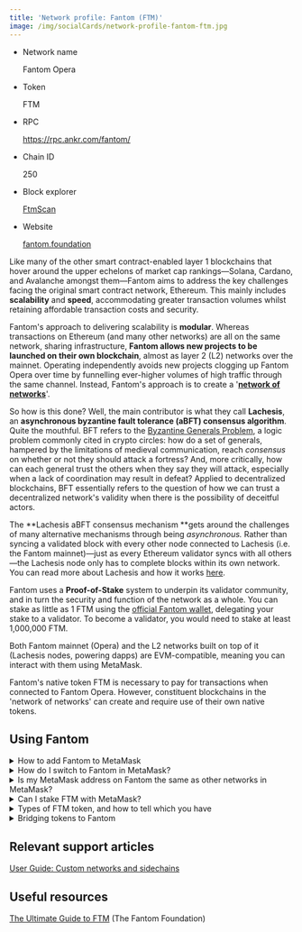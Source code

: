 ```yaml
---
title: 'Network profile: Fantom (FTM)'
image: /img/socialCards/network-profile-fantom-ftm.jpg
---
```



<CustomLayout />

- Network name

  Fantom Opera

- Token

  FTM

- RPC

  https://rpc.ankr.com/fantom/

- Chain ID

  250

- Block explorer

  [FtmScan](https://ftmscan.com/)

- Website

  [fantom.foundation](https://fantom.foundation/)

Like many of the other smart contract-enabled layer 1 blockchains that hover around the upper echelons of market cap rankings—Solana, Cardano, and Avalanche amongst them—Fantom aims to address the key challenges facing the original smart contract network, Ethereum. This mainly includes **scalability** and **speed**, accommodating greater transaction volumes whilst retaining affordable transaction costs and security.

Fantom's approach to delivering scalability is **modular**. Whereas transactions on Ethereum (and many other networks) are all on the same network, sharing infrastructure, **Fantom allows new projects to be launched on their own blockchain**, almost as layer 2 (L2) networks over the mainnet. Operating independently avoids new projects clogging up Fantom Opera over time by funnelling ever-higher volumes of high traffic through the same channel. Instead, Fantom's approach is to create a '**[network of networks](https://fantom.foundation/intro-to-fantom)**'.

So how is this done? Well, the main contributor is what they call **Lachesis**, an **asynchronous byzantine fault tolerance (aBFT) consensus algorithm**. Quite the mouthful. BFT refers to the [Byzantine Generals Problem](https://en.wikipedia.org/wiki/Byzantine_fault), a logic problem commonly cited in crypto circles: how do a set of generals, hampered by the limitations of medieval communication, reach _consensus_ on whether or not they should attack a fortress? And, more critically, how can each general trust the others when they say they will attack, especially when a lack of coordination may result in defeat? Applied to decentralized blockchains, BFT essentially refers to the question of how we can trust a decentralized network's validity when there is the possibility of deceitful actors.

The **Lachesis aBFT consensus mechanism **gets around the challenges of many alternative mechanisms through being _asynchronous._ Rather than syncing a validated block with every other node connected to Lachesis (i.e. the Fantom mainnet)—just as every Ethereum validator syncs with all others—the Lachesis node only has to complete blocks within its own network. You can read more about Lachesis and how it works [here](https://fantom.foundation/lachesis-consensus-algorithm/).

Fantom uses a **Proof-of-Stake** system to underpin its validator community, and in turn the security and function of the network as a whole. You can stake as little as 1 FTM using the [official Fantom wallet](https://pwawallet.fantom.network/#/), delegating your stake to a validator. To become a validator, you would need to stake at least 1,000,000 FTM.

Both Fantom mainnet (Opera) and the L2 networks built on top of it (Lachesis nodes, powering dapps) are EVM-compatible, meaning you can interact with them using MetaMask.

Fantom's native token FTM is necessary to pay for transactions when connected to Fantom Opera. However, constituent blockchains in the 'network of networks' can create and require use of their own native tokens.

## **Using Fantom**

<details>
<summary>How to add Fantom to MetaMask</summary>
<div>

The easiest way to add Fantom is by following the steps for adding a popular network, detailed [here](/networks-and-sidechains/managing-networks/how-to-add-a-custom-network-rpc).

Once the network is added, you'll be able to select it at any time in future from your previously accessed networks in MetaMask.

</div>
</details>

<details>
<summary>How do I switch to Fantom in MetaMask?</summary>
<div>

Please note the below instructions assume you have already added Fantom to your MetaMask (see above).

**On Mobile**: On your wallet page, find where it says the current network you're connected to at the top of the screen. Tap here to open a list of the networks you've already added. Scroll until you find Fantom, and tap to set it as your current network.

<div class="center-container">
  <div class="img-medium">
    <img
      src={
        require("../../img/network-profiles/network-profile-fantom-ftm/MetaMask_Fantom_Opera_network_mobile.png")
          .default
      }
      alt="MetaMask Fantom Opera network mobile"
    />
  </div>
</div>

**On Extension**: Select the drop-down arrow in the top left corner of the app. It will currently display the network you're connected to, such as 'Ethereum Mainnet', or any other you used last. Scroll through the menu until you find the Fantom network, then click on it to switch.

<div class="center-container">
  <div class="img-medium">
    <img
      src={
        require("../../img/network-profiles/network-profile-fantom-ftm/MetaMask_Fantom_Opera_network_extension.png")
          .default
      }
      alt="MetaMask Fantom Opera network extension"
    />
  </div>
</div>

</div>
</details>

<details>
<summary>Is my MetaMask address on Fantom the same as other networks in MetaMask?</summary>
<div>

Yes.

Assuming you are using the same account within MetaMask, your wallet address is the same regardless of the network you're connected to.

Fantom Opera's EVM-compatibility means MetaMask can connect to it just as you would to Ethereum mainnet.

However, take care to not confuse your MetaMask address with your address for Fantom Wallet (if you use it). Fantom shares the same address format as Ethereum and EVM-compatible networks (i.e. beginning with 0x) but is [different](https://fantom.foundation/fantom-faq).

</div>
</details>

<details>
<summary>Can I stake FTM with MetaMask?</summary>
<div>

No. MetaMask can be used to:

- Store FTM (see below for the different forms this token could be in)
- Interact with dapps that are connected to Fantom mainnet.

To stake FTM, you will need to use the [Fantom wallet](https://pwawallet.fantom.network/#/).

</div>
</details>

<details>
<summary>Types of FTM token, and how to tell which you have</summary>
<div>

As explained on the [Fantom FAQ](https://fantom.foundation/fantom-faq/#token), FTM can only exist in three formats:

- **FTM** (native, on Fantom Opera)
- **ERC-20**: On Ethereum
- **BEP-2**: On the Binance Chain.

However, and in contradiction to this list, you may be able to bridge FTM onto other networks which have their own version of the ERC-20 standard. For example, you can get a BEP-20 version of FTM on Binance Smart Chain.

When you buy FTM on a centralized exchange, you may also have a choice of networks for your withdrawal. Binance, for example, supports FTM withdrawals to BSC (as a BEP-20 token), Ethereum (ERC-20), and Fantom Opera/mainnet itself. See [here](https://support.binance.us/hc/en-us/articles/4418866690199-Binance-US-Now-Supports-Fantom-FTM-Mainnet-for-Deposits-and-Withdrawals-Buy-FTM-Using-Debit-Card-Bank-Account-or-Wire-Transfer-) for more information.

</div>
</details>

<details>
<summary>Bridging tokens to Fantom</summary>
<div>

As with any other network you will use, barring some exceptions, you cannot simply send tokens from one network to another without bridging. In all likelihood, **you will lose your tokens if you don't bridge them.**

This is because FTM on the Fantom Opera is a fundamentally different token to FTM ERC-20 tokens on Ethereum, for example. Bridging involves moving the token from one format into another.

To do this, Fantom recommend you use [multichain.xyz](https://multichain.xyz/swap).

</div>
</details>

## **Relevant support articles**

[User Guide: Custom networks and sidechains](/networks-and-sidechains/managing-networks/user-guide-custom-networks-and-sidechains)

## **Useful resources**

[The Ultimate Guide to FTM](https://fantom.foundation/blog/the-ultimate-guide-to-the-ftm-token/) (The Fantom Foundation)
